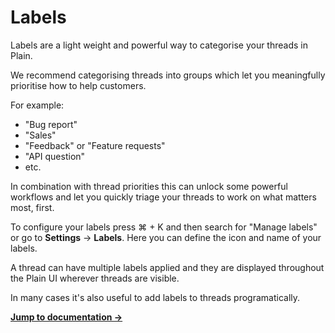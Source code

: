 # Labels

Labels are a light weight and powerful way to categorise your threads in Plain.

We recommend categorising threads into groups which let you meaningfully prioritise how to help customers.

For example:

- "Bug report"
- "Sales"
- "Feedback" or "Feature requests"
- "API question"
- etc.

In combination with thread priorities this can unlock some powerful workflows and let you quickly triage your threads to work on what matters most, first.

To configure your labels press ⌘ + K and then search for "Manage labels" or go to **Settings** → **Labels**. Here you can define the icon and name of your labels.

A thread can have multiple labels applied and they are displayed throughout the Plain UI wherever threads are visible.

In many cases it's also useful to add labels to threads programatically.

[**Jump to documentation →**](/graphql/labels)
